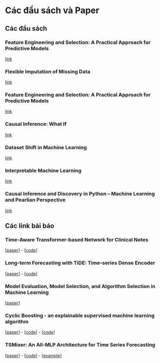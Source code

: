 # Các đầu sách và Paper 

## Các đầu sách

### Feature Engineering and Selection: A Practical Approach for Predictive Models
[link](http://www.feat.engineering/)

### Flexible Imputation of Missing Data
[link](https://stefvanbuuren.name/fimd)

### Feature Engineering and Selection: A Practical Approach for Predictive Models
[link](http://www.feat.engineering/)

### Causal Inference: What If
[link](https://www.hsph.harvard.edu/miguel-hernan/wp-content/uploads/sites/1268/2023/10/hernanrobins_WhatIf_30sep23.pdf)

### Dataset Shift in Machine Learning
[link](https://direct.mit.edu/books/edited-volume/3841/Dataset-Shift-in-Machine-Learning)

### Interpretable Machine Learning
[link](https://christophm.github.io/interpretable-ml-book/)


### Causal Inference and Discovery in Python – Machine Learning and Pearlian Perspective
[link](https://library.lol/main/0AAC1ECA747484D63A16CF6BD8A6DB20)

## Các link bài báo

### Time-Aware Transformer-based Network for Clinical Notes
 [[paper](https://proceedings.mlr.press/v126/zhang20c/zhang20c.pdf)] - [[code](https://github.com/zdy93/FTL-Trans)]


### Long-term Forecasting with TiDE: Time-series Dense Encoder
[[paper](https://arxiv.org/pdf/2304.08424.pdf)] - [[code](https://github.com/google-research/google-research/tree/master/tide)]


### Model Evaluation, Model Selection, and Algorithm Selection in Machine Learning
[[paper](https://arxiv.org/pdf/1811.12808.pdf)]


### Cyclic Boosting - an explainable supervised machine learning algorithm
[[paper](https://arxiv.org/pdf/2002.03425.pdf)] - [[code](https://github.com/microsoft/CBM)] - [[code](https://cyclic-boosting.readthedocs.io/en/latest/)]


### TSMixer: An All-MLP Architecture for Time Series Forecasting
[[paper](https://arxiv.org/pdf/2303.06053.pdf)] - [[code](https://github.com/google-research/google-research/tree/master/tsmixer/tsmixer_basic)] - [[example](https://towardsdatascience.com/tsmixer-the-latest-forecasting-model-by-google-2fd1e29a8ccb)]